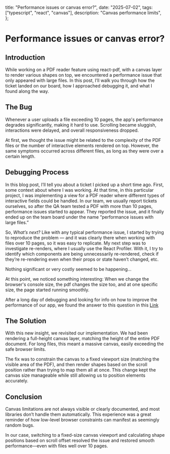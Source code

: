   title: "Performance issues or canvas error?",
  date: "2025-07-02",
  tags: ["typescript", "react", "canvas"],
  description: "Canvas performance limits",
};

# Performance issues or canvas error?

## Introduction

While working on a PDF reader feature using react-pdf, with a canvas layer to render various shapes on top, we encountered a performance issue that only appeared with large files. In this post, I’ll walk you through how the ticket landed on our board, how I approached debugging it, and what I found along the way.

## The Bug

Whenever a user uploads a file exceeding 10 pages, the app's performance degrades significantly, making it hard to use. Scrolling became sluggish, interactions were delayed, and overall responsiveness dropped.

At first, we thought the issue might be related to the complexity of the PDF files or the number of interactive elements rendered on top. However, the same symptoms occurred across different files, as long as they were over a certain length.

## Debugging Process

In this blog post, I’ll tell you about a ticket I picked up a short time ago. First, some context about where I was working. At that time, in this particular project, I was implementing a view for a PDF reader where different types of interactive fields could be handled. In our team, we usually report tickets ourselves, so after the QA team tested a PDF with more than 10 pages, performance issues started to appear. They reported the issue, and it finally ended up on the team board under the name “performance issues with large files.”

So, _What’s next?_ Like with any typical performance issue, I started by trying to reproduce the problem — and it was clearly there when working with files over 10 pages, so it was easy to replicate. My next step was to investigate re-renders, where I usually use the React Profiler. With it, I try to identify which components are being unnecessarily re-rendered, check if they’re re-rendering even when their props or state haven’t changed, etc.

Nothing significant or very costly seemed to be happening...

At this point, we noticed something interesting: When we change the browser's console size, the pdf changes the size too, and at one specific size, the page started running smoothly.

After a long day of debugging and looking for info on how to improve the performance of our app, we found the answer to this question in this [Link](https://stackoverflow.com/questions/6081483/maximum-size-of-a-canvas-element)

## The Solution

With this new insight, we revisited our implementation. We had been rendering a full-height canvas layer, matching the height of the entire PDF document. For long files, this meant a massive canvas, easily exceeding the safe browser limits.

The fix was to constrain the canvas to a fixed viewport size (matching the visible area of the PDF), and then render shapes based on the scroll position rather than trying to map them all at once. This change kept the canvas size manageable while still allowing us to position elements accurately.

## Conclusion

Canvas limitations are not always visible or clearly documented, and most libraries don’t handle them automatically. This experience was a great reminder of how low-level browser constraints can manifest as seemingly random bugs.

In our case, switching to a fixed-size canvas viewport and calculating shape positions based on scroll offset resolved the issue and restored smooth performance—even with files well over 10 pages.
